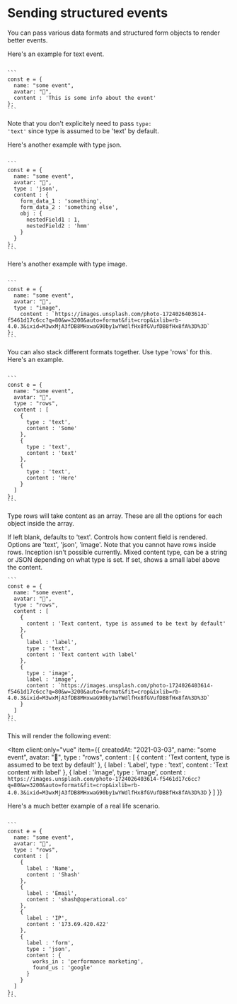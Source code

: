 
# Sending structured events

You can pass various data formats and structured form objects to render better events.

Here's an example for text event.

<CodeWrap client:load>
<div slot="default">
<Item
client:only="vue"
  item={{
    name: "some event",
    avatar: "🤖",
    createdAt: "2021-03-03",
    content : 'This is some info about the event'
  }}
></Item>
</div>
<div slot="node">
<Code client:load>
```
const e = {
  name: "some event",
  avatar: "🤖",
  content : 'This is some info about the event'
};
```
</Code>
</div>
</CodeWrap>

Note that you don't explicitely need to pass <code>type: 'text'</code> since type is assumed to be 'text' by default.

Here's another example with type json.

<CodeWrap client:load>
<div slot="default">
<Item client:only="vue"
  item={{
    createdAt: "2021-03-03",
    name: "some event",
    avatar: "🤖",
    type : "json",
    content : {
    form_data_1 : 'something',
    form_data_2 : 'something else',
    obj : {
      nestedField1 : 1,
      nestedField2 : 'hmm'
    }
  }
  }}
></Item>
</div>
<div slot="node">
<Code client:load>
```
const e = {
  name: "some event",
  avatar: "🤖",
  type : 'json',
  content : {
    form_data_1 : 'something',
    form_data_2 : 'something else',
    obj : {
      nestedField1 : 1,
      nestedField2 : 'hmm'
    }
  }
};
```
</Code>
</div>
</CodeWrap>

Here's another example with type image.

<CodeWrap client:load>
<div slot="default">
<Item client:only="vue"
  item={{
    createdAt: "2021-03-03",
    name: "some event",
    avatar: "🤖",
    type : "image",
    content : `https://images.unsplash.com/photo-1724026403614-f5461d17c6cc?q=80&w=3200&auto=format&fit=crop&ixlib=rb-4.0.3&ixid=M3wxMjA3fDB8MHxwaG90by1wYWdlfHx8fGVufDB8fHx8fA%3D%3D`
  }}
></Item>
</div>
<div slot="node">
<Code client:load>
```
const e = {
  name: "some event",
  avatar: "🤖",
  type : "image",
    content : `https://images.unsplash.com/photo-1724026403614-f5461d17c6cc?q=80&w=3200&auto=format&fit=crop&ixlib=rb-4.0.3&ixid=M3wxMjA3fDB8MHxwaG90by1wYWdlfHx8fGVufDB8fHx8fA%3D%3D`
};
```
</Code>
</div>
</CodeWrap>

You can also stack different formats together. Use type 'rows' for this. Here's an example.

<CodeWrap client:load>
<div slot="default">
<Item client:only="vue" 
  item={{
    createdAt: "2021-03-03",
    name: "some event",
    avatar: "🤖",
    type : "rows",
    content : [
      {
        type : 'text',
        content : 'Some'
      },
      {
        type : 'text',
        content : 'text'
      },
      {
        type : 'text',
        content : 'Here'
      }
    ]
  }}
></Item>
</div>
<div slot="node">
<Code client:load>
```
const e = {
  name: "some event",
  avatar: "🤖",
  type : "rows",
  content : [
    {
      type : 'text',
      content : 'Some'
    },
    {
      type : 'text',
      content : 'text'
    },
    {
      type : 'text',
      content : 'Here'
    }
  ]
};
```
</Code>
</div>
</CodeWrap>

Type rows will take content as an array. These are all the options for each object inside the array.

<CodeWrap client:load>
<ApiItem client:load title="type" type="string" required="false">
  If left blank, defaults to 'text'. Controls how content field is rendered. Options are 'text', 'json',
  'image'. Note that you cannot have rows inside rows. Inception isn't possible currently.
</ApiItem>
<ApiItem client:load title="content" type="string/json" required="false">
  Mixed content type, can be a string or JSON depending on what type is set.
</ApiItem>
<ApiItem client:load title="label" type="string" required="false">
  If set, shows a small label above the content.
</ApiItem>

<div slot="node">
<Code client:load>
```
const e = {
  name: "some event",
  avatar: "🤖",
  type : "rows",
  content : [
    {
      content : 'Text content, type is assumed to be text by default'
    },
    {
      label : 'label',
      type : 'text',
      content : 'Text content with label'
    },
    {
      type : 'image',
      label : 'image',
      content : `https://images.unsplash.com/photo-1724026403614-f5461d17c6cc?q=80&w=3200&auto=format&fit=crop&ixlib=rb-4.0.3&ixid=M3wxMjA3fDB8MHxwaG90by1wYWdlfHx8fGVufDB8fHx8fA%3D%3D`
    }
  ]
};
```
</Code>
</div>
</CodeWrap>

This will render the following event:

<Item client:only="vue" 
  item={{
    createdAt: "2021-03-03",
    name: "some event",
    avatar: "🤖",
    type : "rows",
  content : [
    {
      content : 'Text content, type is assumed to be text by default'
    },
    {
      label : 'Label',
      type : 'text',
      content : 'Text content with label'
    },
    {
      label : 'Image',
      type : 'image',
      content : `https://images.unsplash.com/photo-1724026403614-f5461d17c6cc?q=80&w=3200&auto=format&fit=crop&ixlib=rb-4.0.3&ixid=M3wxMjA3fDB8MHxwaG90by1wYWdlfHx8fGVufDB8fHx8fA%3D%3D`
    }
  ]
  }}
></Item>

Here's a much better example of a real life scenario.

<CodeWrap client:load>
<Item client:only="vue"
  item={{
    createdAt: "2021-03-03",
    name: "user signed up",
    avatar: "🤖",
    type : "rows",
  content : [
    {
      label : 'Name',
      content : 'Shash'
    },
    {
      label : 'Email',
      content : 'shash@operational.co'
    },
    {
      label : 'IP',
      content : '173.69.420.422'
    },
    {
      label : 'form',
      type : 'json',
      content : {
        works_in : 'performance marketing',
        found_us : 'google'
      }
    }
  ]
  }}
></Item>
<div slot="node">
<Code client:load>
```
const e = {
  name: "some event",
  avatar: "🤖",
  type : "rows",
  content : [
    {
      label : 'Name',
      content : 'Shash'
    },
    {
      label : 'Email',
      content : 'shash@operational.co'
    },
    {
      label : 'IP',
      content : '173.69.420.422'
    },
    {
      label : 'form',
      type : 'json',
      content : {
        works_in : 'performance marketing',
        found_us : 'google'
      }
    }
  ]
};
```
</Code>
</div>
</CodeWrap>

